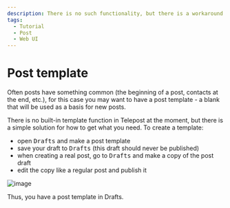 ```yaml
---
description: There is no such functionality, but there is a workaround
tags:
  - Tutorial
  - Post
  - Web UI
---
```


# Post template

Often posts have something common (the beginning of a post, contacts at the end, etc.), for this case you may want to have a post template - a blank that will be used as a basis for new posts.

There is no built-in template function in Telepost at the moment, but there is a simple solution for how to get what you need. To create a template:

<!-- markdownlint-capture -->
<!-- markdownlint-disable MD033 -->
* open <kbd>Drafts</kbd> and make a post template
* save your draft to <kbd>Drafts</kbd> (this draft should never be published)
* when creating a real post, go to <kbd>Drafts</kbd> and make a copy of the post draft
* edit the copy like a regular post and publish it
<!-- markdownlint-restore -->

![image](/images/129975158-c6a5ddc5-5e83-4906-a654-60b8d388d6b8.png)

Thus, you have a post template in Drafts.

